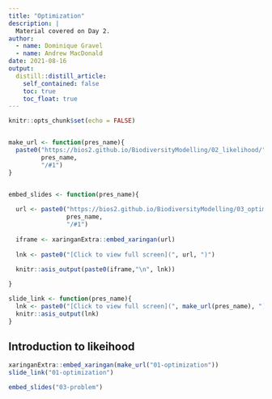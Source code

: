```yaml
---
title: "Optimization"
description: |
  Material covered on Day 2.
author: 
  - name: Dominique Gravel
  - name: Andrew MacDonald
date: 2021-08-16
output:
  distill::distill_article:
    self_contained: false
    toc: true
    toc_float: true
---
```




```r
knitr::opts_chunk$set(echo = FALSE)


make_url <- function(pres_name){
  paste0("https://bios2.github.io/BiodiversityModelling/02_likelihood/",
         pres_name,
         "/#1")
}


embed_slides <- function(pres_name){
  
  url <- paste0("https://bios2.github.io/BiodiversityModelling/03_optimization/",
                pres_name,
                "/#1")
  
  iframe <- xaringanExtra::embed_xaringan(url)
  
  lnk <- paste0("[Click to view full screen](", url, ")")
  
  knitr::asis_output(paste0(iframe,"\n", lnk))

}

slide_link <- function(pres_name){
  lnk <- paste0("[Click to view full screen](", make_url(pres_name), ")")
  knitr::asis_output(lnk)
}
```

## Introduction to likeihood 

```r
xaringanExtra::embed_xaringan(make_url("01-optimization"))
slide_link("01-optimization")
```

```r
embed_slides("03-problem")
```
